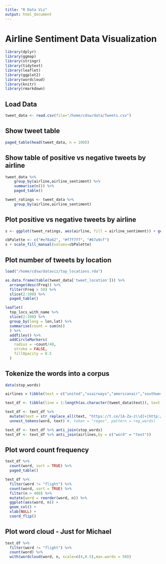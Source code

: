 ```yaml
---
title: "R Data Viz"
output: html_document
---
```

# Airline Sentiment Data Visualization

```r
library(dplyr)
library(ggmap)
library(stringr)
library(tidytext)
library(leaflet)
library(ggplot2)
library(wordcloud)
library(knitr)
library(rmarkdown)
```

## Load Data
```r
tweet_data <- read.csv(file="/home/cdsw/data/Tweets.csv")
```

## Show tweet table
```r
paged_table(head(tweet_data, n = 100))
```

## Show table of positive vs negative tweets by airline
```r
tweet_data %>%
    group_by(airline,airline_sentiment) %>%
    summarise(n()) %>%
    paged_table()

tweet_ratings <- tweet_data %>%
    group_by(airline,airline_sentiment)
```

## Plot positive vs negative tweets by airline
```r
s <- ggplot(tweet_ratings, aes(airline, fill = airline_sentiment)) + geom_bar(position = "fill")

cbPalette <- c("#ef8a62", "#f7f7f7", "#67a9cf")
s + scale_fill_manual(values=cbPalette)
```

## Plot number of tweets by location
```r
load("/home/cdsw/dataviz/top_locations.rda")

as.data.frame(table(tweet_data['tweet_location'])) %>%
  arrange(desc(Freq)) %>%
  filter(Freq > 50) %>%
  slice(2:100) %>%
  paged_table()

leaflet(
  top_locs_with_name %>%
  slice(2:100) %>%
  group_by(long = lon,lat) %>%
  summarise(count = sum(n))
  ) %>%
  addTiles() %>%
  addCircleMarkers(
    radius = ~count/40,
    stroke = FALSE,
    fillOpacity = 0.5
  )
```

## Tokenize the words into a corpus
```r
data(stop_words)

airlines = tibble(text = c("united","usairways","americanair","southwestair","jetblue","virginamerica"))

text_df <- tibble(line = 1:length(as.character(tweet_data$text)), text = as.character(tweet_data$text))

text_df <- text_df %>%
  mutate(text = str_replace_all(text, "https://t.co/[A-Za-z\\d]+|http://[A-Za-z\\d]+|&amp;|&lt;|&gt;|RT|https", "")) %>%
  unnest_tokens(word, text) #, token = "regex", pattern = reg_words)

text_df <- text_df %>% anti_join(stop_words)
text_df <- text_df %>% anti_join(airlines,by = c("word" = "text"))
```

## Plot word count frequency
```r
text_df %>%
  count(word, sort = TRUE) %>%
  paged_table()

text_df %>%
  filter(word != "flight") %>%
  count(word, sort = TRUE) %>%
  filter(n > 400) %>%
  mutate(word = reorder(word, n)) %>%
  ggplot(aes(word, n)) +
  geom_col() +
  xlab(NULL) +
  coord_flip()
```

## Plot word cloud - Just for Michael
```r
text_df %>%
  filter(word != "flight") %>%
  count(word) %>%
  with(wordcloud(word, n, scale=c(4,0.5),max.words = 50))
```